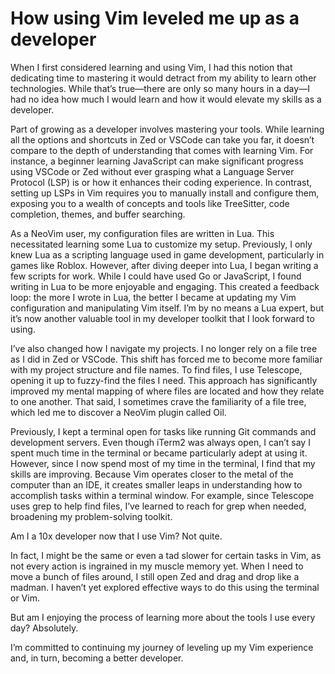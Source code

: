 # How using Vim leveled me up as a developer

When I first considered learning and using Vim, I had this notion that dedicating time to mastering it would detract from my ability to learn other technologies. While that’s true—there are only so many hours in a day—I had no idea how much I would learn and how it would elevate my skills as a developer.

Part of growing as a developer involves mastering your tools. While learning all the options and shortcuts in Zed or VSCode can take you far, it doesn’t compare to the depth of understanding that comes with learning Vim. For instance, a beginner learning JavaScript can make significant progress using VSCode or Zed without ever grasping what a Language Server Protocol (LSP) is or how it enhances their coding experience. In contrast, setting up LSPs in Vim requires you to manually install and configure them, exposing you to a wealth of concepts and tools like TreeSitter, code completion, themes, and buffer searching.

As a NeoVim user, my configuration files are written in Lua. This necessitated learning some Lua to customize my setup. Previously, I only knew Lua as a scripting language used in game development, particularly in games like Roblox. However, after diving deeper into Lua, I began writing a few scripts for work. While I could have used Go or JavaScript, I found writing in Lua to be more enjoyable and engaging. This created a feedback loop: the more I wrote in Lua, the better I became at updating my Vim configuration and manipulating Vim itself. I’m by no means a Lua expert, but it’s now another valuable tool in my developer toolkit that I look forward to using.

I’ve also changed how I navigate my projects. I no longer rely on a file tree as I did in Zed or VSCode. This shift has forced me to become more familiar with my project structure and file names. To find files, I use Telescope, opening it up to fuzzy-find the files I need. This approach has significantly improved my mental mapping of where files are located and how they relate to one another. That said, I sometimes crave the familiarity of a file tree, which led me to discover a NeoVim plugin called Oil.

Previously, I kept a terminal open for tasks like running Git commands and development servers. Even though iTerm2 was always open, I can’t say I spent much time in the terminal or became particularly adept at using it. However, since I now spend most of my time in the terminal, I find that my skills are improving. Because Vim operates closer to the metal of the computer than an IDE, it creates smaller leaps in understanding how to accomplish tasks within a terminal window. For example, since Telescope uses grep to help find files, I’ve learned to reach for grep when needed, broadening my problem-solving toolkit.

Am I a 10x developer now that I use Vim? Not quite.

In fact, I might be the same or even a tad slower for certain tasks in Vim, as not every action is ingrained in my muscle memory yet. When I need to move a bunch of files around, I still open Zed and drag and drop like a madman. I haven’t yet explored effective ways to do this using the terminal or Vim.

But am I enjoying the process of learning more about the tools I use every day? Absolutely.

I’m committed to continuing my journey of leveling up my Vim experience and, in turn, becoming a better developer.
